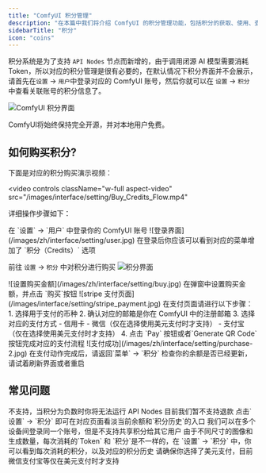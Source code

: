 ```yaml
---
title: "ComfyUI 积分管理"
description: "在本篇中我们将介绍 ComfyUI 的积分管理功能，包括积分的获取、使用、查看等操作。"
sidebarTitle: "积分"
icon: "coins"
---
```


积分系统是为了支持 `API Nodes` 节点而新增的，由于调用闭源 AI 模型需要消耗Token，所以对应的积分管理是很有必要的，在默认情况下积分界面并不会展示，请首先在`设置` -> `用户`中登录对应的 ComfyUI 账号，然后你就可以在 `设置` -> `积分` 中查看关联账号的积分信息了。

![ComfyUI 积分界面](/images/zh/interface/setting/menu-credits.jpg)

<Note>
ComfyUI将始终保持完全开源，并对本地用户免费。
</Note>

## 如何购买积分?

下面是对应的积分购买演示视频：

<video
  controls
  className="w-full aspect-video"
  src="/images/interface/setting/Buy_Credits_Flow.mp4"
></video>

详细操作步骤如下：

<Steps>

<Step title="登录你的 ComfyUI 账号">
在 `设置` -> `用户` 中登录你的 ComfyUI 账号
![登录界面](/images/zh/interface/setting/user.jpg)
</Step>

<Step title="前往 `设置` -> `积分` 中对积分进行购买">
在登录后你应该可以看到对应的菜单增加了 `积分（Credits）` 选项

前往 `设置` -> `积分` 中对积分进行购买
![积分界面](/images/zh/interface/setting/purchase-1.jpg)
</Step>

<Step title="设置购买积分的金额">
![设置购买金额](/images/zh/interface/setting/buy.jpg)
在弹窗中设置购买金额，并点击 `购买`按钮
</Step>

<Step title="在 Stripe 中进行支付">
![stripe 支付页面](/images/interface/setting/stripe_payment.jpg)
在支付页面请进行以下步骤：
1. 选择用于支付的币种
2. 确认对应的邮箱是你在 ComfyUI 中的注册邮箱
3. 选择对应的支付方式
  - 信用卡
  - 微信（仅在选择使用美元支付时才支持）
  - 支付宝（仅在选择使用美元支付时才支持）
4. 点击 `Pay` 按钮或者`Generate QR Code` 按钮完成对应的支付流程
</Step>

<Step title="完成支付，并检查积分余额">
![支付成功](/images/zh/interface/setting/purchase-2.jpg)
在支付动作完成后，请返回`菜单` -> `积分` 检查你的余额是否已经更新，请试着刷新界面或者重启
</Step>

</Steps>

## 常见问题

<AccordionGroup>
  <Accordion title="是否支持积分出现负数？">
    不支持，当积分为负数时你将无法运行 API Nodes
  </Accordion>

  <Accordion title="如果我有没有用完的积分支持退款吗？">
  目前我们暂不支持退款
  </Accordion>
    <Accordion title="我要如何查看当前余额和使用量？">
  点击`设置` -> `积分` 即可在对应页面看淡当前余额和`积分历史`的入口
  </Accordion>

<Accordion title="我的积分可以和其他用户共享吗？">
  我们可以在多个设备间登录同一个账号，但是不支持共享积分给其它用户
  </Accordion>

  <Accordion title="我要如何知道每次消耗了多少积分？">
  由于不同尺寸的图像和生成数量，每次消耗的`Token` 和 `积分`是不一样的，在 `设置` -> `积分` 中，你可以看到每次消耗的积分，以及对应的积分历史
  </Accordion>

  <Accordion title="为什么没有支付宝微信支付选项？">
  请确保你选择了美元支付，目前微信支付宝等仅在美元支付时才支持
  </Accordion>
</AccordionGroup>